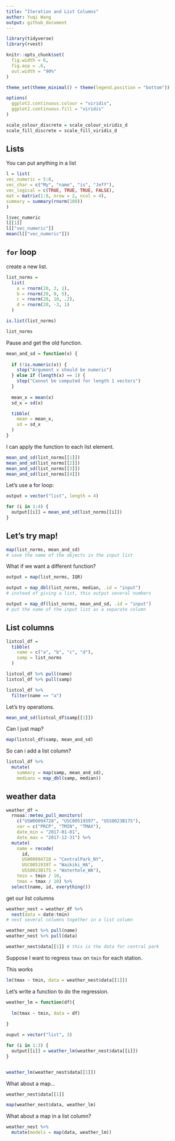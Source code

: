 ```yaml
---
title: "Iteration and List Columns"
author: Yuqi Wang
output: github_document
---
```


```r
library(tidyverse)
library(rvest)

knitr::opts_chunk$set(
  fig.width = 6,
  fig.asp = .6,
  out.width = "90%"
)

theme_set(theme_minimal() + theme(legend.position = "bottom"))

options(
  ggplot2.continuous.colour = "viridis",
  ggplot2.continuous.fill = "viridis"
)

scale_colour_discrete = scale_colour_viridis_d
scale_fill_discrete = scale_fill_viridis_d
```

## Lists

You can put anything in a list
```r
l = list(
vec_numeric = 5:8,
vec_char = c("My", "name", "is", "Jeff"),
vec_logical = c(TRUE, TRUE, TRUE, FALSE),
mat = matrix(1:8, nrow = 2, ncol = 4),
summary = summary(rnorm(100))
)
```

```r
l$vec_numeric
l[[1]]
l[["vec_numeric"]]
mean(l[["vec_numeric"]])

```


## `for` loop

create a new list.
```r
list_norms = 
  list(
    a = rnorm(20, 3, 1),
    b = rnorm(20, 0, 5),
    c = rnorm(20, 10, .2),
    d = rnorm(20, -3, 1)
  )

is.list(list_norms)
```

```r
list_norms
```

Pause and get the old function.

```r
mean_and_sd = function(x) {
  
  if (!is.numeric(x)) {
    stop("Argument x should be numeric")
  } else if (length(x) == 1) {
    stop("Cannot be computed for length 1 vectors")
  }
  
  mean_x = mean(x)
  sd_x = sd(x)

  tibble(
    mean = mean_x, 
    sd = sd_x
  )
}
```

I can apply the function to each list element.

```r
mean_and_sd(list_norms[[1]])
mean_and_sd(list_norms[[2]])
mean_and_sd(list_norms[[3]])
mean_and_sd(list_norms[[4]])
```

Let's use a for loop:

```r
output = vector("list", length = 4)

for (i in 1:4) {
  output[[i]] = mean_and_sd(list_norms[[i]])
}
```


## Let's try map!

```r
map(list_norms, mean_and_sd)
# save the name of the objects in the input list
```

What if we want a different function?

```r
output = map(list_norms, IQR)
```


```r
output = map_dbl(list_norms, median, .id = "input")
# instead of giving a list, this output several numbers
```


```r
output = map_df(list_norms, mean_and_sd, .id = "input")
# put the name of the input list as a separate column
```

## List columns

```r
listcol_df = 
  tibble(
    name = c("a", "b", "c", "d"),
    samp = list_norms
  )
```


```r
listcol_df %>% pull(name)
listcol_df %>% pull(samp)

listcol_df %>% 
  filter(name == "a")
```

Let's try operations.

```r
mean_and_sd(listcol_df$samp[[1]])
```


Can I just map?

```r
map(listcol_df$samp, mean_and_sd)
```

So can i add a list column?

```r
listcol_df %>% 
  mutate(
    summary = map(samp, mean_and_sd),
    medians = map_dbl(samp, median))
```


## weather data

```r
weather_df = 
  rnoaa::meteo_pull_monitors(
    c("USW00094728", "USC00519397", "USS0023B17S"),
    var = c("PRCP", "TMIN", "TMAX"), 
    date_min = "2017-01-01",
    date_max = "2017-12-31") %>%
  mutate(
    name = recode(
      id, 
      USW00094728 = "CentralPark_NY", 
      USC00519397 = "Waikiki_HA",
      USS0023B17S = "Waterhole_WA"),
    tmin = tmin / 10,
    tmax = tmax / 10) %>%
  select(name, id, everything())
```

get our list columns

```r
weather_nest = weather_df %>% 
  nest(data = date:tmin)
# nest several columns together in a list column
```

```r
weather_nest %>% pull(name)
weather_nest %>% pull(data)

weather_nest$data[[1]] # this is the data for central park
```

Suppose I want to regress `tmax` on `tmin` for each station.

This works
```r
lm(tmax ~ tmin, data = weather_nest$data[[1]])
```

Let's write a function to do the regression.

```r
weather_lm = function(df){
  
  lm(tmax ~ tmin, data = df)
  
}

ouput = vector("list", 3)

for (i in 1:3) {
  output[[i]] = weather_lm(weather_nest$data[[i]])
}


weather_lm(weather_nest$data[[1]])


```

What about a map...

```r
weather_nest$data[[1]]

map(weather_nest$data, weather_lm)

```


What about a map in a list column?

```r
weather_nest %>% 
  mutate(models = map(data, weather_lm))
```











